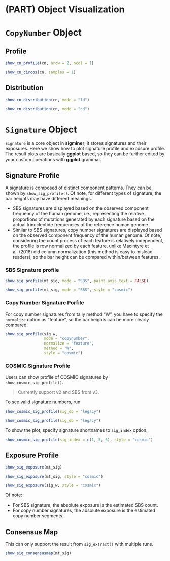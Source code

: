 # (PART) Object Visualization {-} 

# `CopyNumber` Object {#cnobject}

## Profile {-}

```r
show_cn_profile(cn, nrow = 2, ncol = 1)
```


```r
show_cn_circos(cn, samples = 1)
```



## Distribution {-}


```r
show_cn_distribution(cn, mode = "ld")
```


```r
show_cn_distribution(cn, mode = "cd")
```


# `Signature` Object {#sigobject}

`Signature` is a core object in **sigminer**, it stores signatures and their exposures. Here we show how to plot signature profile and exposure profile. The result plots are basically **ggplot** based, so they can be further edited by your custom operations with **ggplot** grammar.

## Signature Profile {-}

A signature is composed of distinct component patterns. They can be shown by `show_sig_profile()`. Of note, for different types of signature, the bar heights may have different meanings.

- SBS signatures are displayed based on the observed component frequency of the human genome, i.e., representing the relative proportions of mutations generated by each signature based on the actual trinucleotide frequencies of the reference human genome.
- Similar to SBS signatures, copy number signatures are displayed based on the observed component frequency of the human genome. Of note, considering the count process of each feature is relatively independent, the profile is row normalized by each feature, unlike Macintyre et al. (2018) did column normalization (this method is easy to mislead readers), so the bar height can be compared within/between features.

### SBS Signature profile {-}

```r
show_sig_profile(mt_sig, mode = "SBS", paint_axis_text = FALSE)
```


```r
show_sig_profile(mt_sig, mode = "SBS", style = "cosmic")
```


### Copy Number Signature Porfile  {-}

For copy number signatures from tally method "W", you have to specify the `normalize` option as "feature", so  the bar heights can be more clearly compared.

```r
show_sig_profile(sig_w,
                 mode = "copynumber",
                 normalize = "feature",
                 method = "W",
                 style = "cosmic")
```

### COSMIC Signature Profile  {-}

Users can show profile of COSMIC signatures by `show_cosmic_sig_profile()`.

> Currently support v2 and SBS from v3.

To see valid signature numbers, run

```r
show_cosmic_sig_profile(sig_db = "legacy")
```

```r
show_cosmic_sig_profile(sig_db = "legacy")
```


To show the plot, specify signature shortnames to `sig_index` option.

```r
show_cosmic_sig_profile(sig_index = c(1, 5, 6), style = "cosmic")
```


## Exposure Profile {-}


```r
show_sig_exposure(mt_sig)
```

```r
show_sig_exposure(mt_sig, style = "cosmic")
```


```r
show_sig_exposure(sig_w, style = "cosmic")
```

Of note:

- For SBS signature, the absolute exposure is the estimated SBS count.
- For copy number signatures, the absolute exposure is the estimated copy number segments.

## Consensus Map  {-}

This can only support the result from `sig_extract()` with multiple runs. 

```r
show_sig_consensusmap(mt_sig)
```

